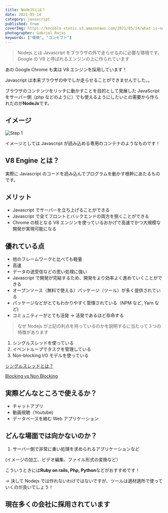 ```yaml
---
title: NodeJSとは？
date: 2021-05-14
category: javascript
published: true
coverImg: https://kocoblo-static.s3.amazonaws.com/2021/05/14/what-is-nodejs/cover-img.jpg
photographer: Gabriel Rojas
keywords: ["環境", "コンセプト"]
---
```


> Nodejs とは Javascript をブラウザの外で走らせるのに必要な環境です。Google の V8 と呼ばれるエンジンの上に作られています

あの Google Chrome も実は V8 エンジンを採用しています！

Javascript は本来ブラウザの中でしか走らせることができませんでした。。

ブラウザのコンテンツをリッチに動かすことを目的として発展した JavaScript をサーバー側（php などのように）でも使えるようにしたいとの需要から作られたのが**NodeJs**です。

## イメージ

![Step 1](https://kocoblo-static.s3.amazonaws.com/javascript/what-is-nodejs/step1.jpg)

イメージとしては Javascript が読み込める専用のコンテナのようなものです！

## V8 Engine とは？

実際に Javascript のコードを読み込んでプログラムを動かす根幹にあたるものです。

## メリット

- Javascript でサーバーを立ち上げることができる
- Javascript で全てフロントとバックエンドの両方を捌くことができる
- Chrome の核となる V8 エンジンを使っているおかげで高速でかつ大規模な開発が実現可能になる

## 優れている点

- 他のフレームワークと比べても軽量
- 高速
- データの送受信などの思い処理に強い
- Javascript で開発が完結するため、開発をより効率よく進めていくことができる
- オープンソース（無料で使える）パッケージ（ツール）が多く提供されている
- パッケージなどがとてもわかりやすく管理されている（NPM など, Yarn など)
- コミュニティーがとても活発 → 活発であるほど存命する

> なぜ Nodejs が上記の利点を持っているのかを説明するに当たって３つの特徴があります

1. シングルスレッドを使っている
2. イベントループでタスクを管理している
3. Non-blocking I/O モデルを使っている

[シングルスレッドとは？](https://www.notion.so/e656512e8673477ba40b50c8e08f2409)

[Blocking vs Non Blocking](https://www.notion.so/Blocking-vs-Non-Blocking-6baccb4ea0df4326b8735da9b56de516)

## 実際どんなところで使えるか？

- チャットアプリ
- 動画視聴（Youtube)
- データベースを絡む Web アプリケーション

## どんな場面では向かないのか？

1. サーバー側で非常に重い処理を求められるアプリケーションなど

(イメージの加工、ビデオ編集、ファイル形式の変換など）

こういうときには**Ruby on rails, Php, Python**などがおすすめです！

→ 決して Nodejs では作れないわけではないですが、ツールは適材適所で使っていくのが良いでしょう！

## 現在多くの会社に採用されています
